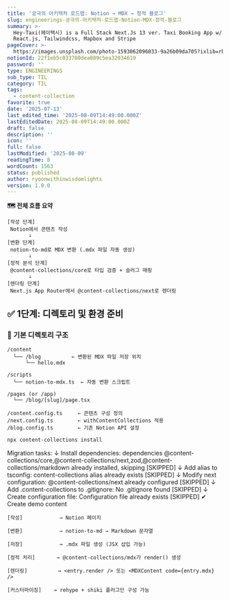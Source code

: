 ```yaml
---
title: '궁극의 아키텍처 로드맵: Notion → MDX → 정적 블로그'
slug: engineerings-궁극의-아키텍처-로드맵-Notion-MDX-정적-블로그
summary: >-
  Hey-Taxi(헤이택시) is a Full Stack Next.Js 13 ver. Taxi Booking App w/ NextJs,
  React.js, Tailwindcss, Mapbox and Stripe
pageCover: >-
  https://images.unsplash.com/photo-1593062096033-9a26b09da705?ixlib=rb-4.0.3&q=85&fm=jpg&crop=entropy&cs=srgb
notionId: 22f1eb5c033780dea089c5ea32034619
password: ''
type: ENGINEERINGS
sub_type: TIL
category: TIL
tags:
  - content-collection
favorite: true
date: '2025-07-13'
last_edited_time: '2025-08-09T14:49:00.000Z'
lastEditedDate: 2025-08-09T14:49:00.000Z
draft: false
description: ''
icon: ''
full: false
lastModified: '2025-08-09'
readingTime: 8
wordCount: 1563
status: published
author: ryoonwithinwisdomlights
version: 1.0.0
---
```


<strong>🗺️ 전체 흐름 요약</strong>



```plain text
[작성 단계]  
 Notion에서 콘텐츠 작성  
       ↓
[변환 단계]  
 notion-to-md로 MDX 변환 (.mdx 파일 자동 생성)  
       ↓
[정적 분석 단계]  
 @content-collections/core로 타입 검증 + 슬러그 매핑  
       ↓
[렌더링 단계]  
 Next.js App Router에서 @content-collections/next로 렌더링
```


## <strong>✅ 1단계: 디렉토리 및 환경 준비</strong>


### <strong>📁 기본 디렉토리 구조</strong>


```plain text
/content
  └── /blog          ← 변환된 MDX 파일 저장 위치
      └── hello.mdx

/scripts
  └── notion-to-mdx.ts  ← 자동 변환 스크립트

/pages (or /app)
  └── /blog/[slug]/page.tsx

/content.config.ts     ← 콘텐츠 구성 정의
/next.config.ts        ← withContentCollections 적용
/blog.config.ts        ← 기존 Notion API 설정
```


```bash
npx content-collections install
```


Migration tasks:
↓ Install dependencies: dependencies
@content-collections/core,@content-collections/next,zod,@content-collections/markdown already
installed, skipping [SKIPPED]
↓ Add alias to tsconfig: content-collections alias already exists [SKIPPED]
↓ Modify next configuration: @content-collections/next already configured [SKIPPED]
↓ Add .content-collections to .gitignore: No .gitignore found [SKIPPED]
↓ Create configuration file: Configuration file already exists [SKIPPED]
✔ Create demo content


```plain text
[작성]            → Notion 페이지

[변환]            → notion-to-md → Markdown 문자열

[저장]            → .mdx 파일 생성 (JSX 삽입 가능)

[정적 처리]       → @content-collections/mdx가 render() 생성

[렌더링]          → <entry.render /> 또는 <MDXContent code={entry.mdx} />

[커스터마이징]    → rehype + shiki 플러그인 구성 가능
```

